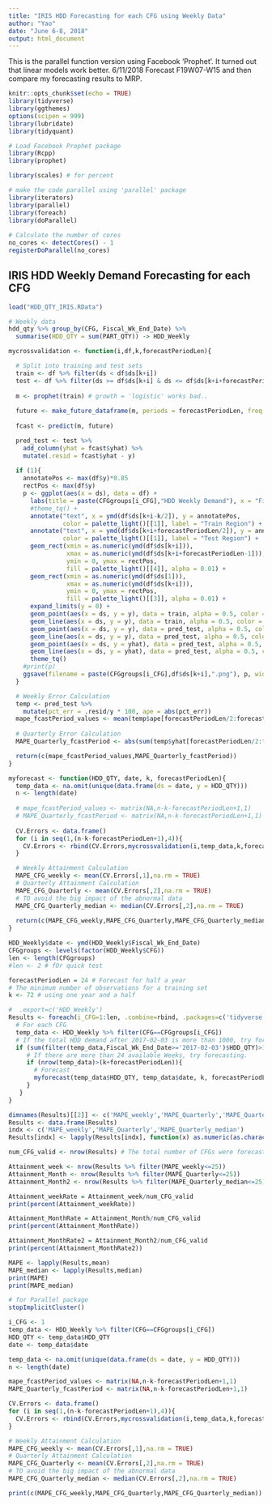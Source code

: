 ```yaml
---
title: "IRIS HDD Forecasting for each CFG using Weekly Data"
author: "Yao"
date: "June 6-8, 2018"
output: html_document
---
```


This is the parallel function version using Facebook 'Prophet'.
It turned out that linear models work better.
6/11/2018 Forecast F19W07-W15 and then compare my forecasting results to MRP.

```r
knitr::opts_chunk$set(echo = TRUE)
library(tidyverse)
library(ggthemes)
options(scipen = 999)
library(lubridate)
library(tidyquant)

# Load Facebook Prophet package
library(Rcpp)
library(prophet)

library(scales) # for percent

# make the code parallel using 'parallel' package
library(iterators)
library(parallel)
library(foreach)
library(doParallel)
 
# Calculate the number of cores
no_cores <- detectCores() - 1
registerDoParallel(no_cores)
```

## IRIS HDD Weekly Demand Forecasting for each CFG

```r
load("HDD_QTY_IRIS.RData")

# Weekly data
hdd_qty %>% group_by(CFG, Fiscal_Wk_End_Date) %>%
  summarise(HDD_QTY = sum(PART_QTY)) -> HDD_Weekly
```

```r
mycrossvalidation <- function(i,df,k,forecastPeriodLen){

  # Split into training and test sets
  train <- df %>% filter(ds < df$ds[k+i])
  test <- df %>% filter(ds >= df$ds[k+i] & ds <= df$ds[k+i+forecastPeriodLen-1])
  
  m <- prophet(train) # growth = 'logistic' works bad..
  
  future <- make_future_dataframe(m, periods = forecastPeriodLen, freq = 'week',include_history = FALSE)
  
  fcast <- predict(m, future)

  pred_test <- test %>%
    add_column(yhat = fcast$yhat) %>%
    mutate(.resid = fcast$yhat - y)
  
  if (1){
    annotatePos <- max(df$y)*0.85
    rectPos <- max(df$y)
    p <- ggplot(aes(x = ds), data = df) +
      labs(title = paste(CFGgroups[i_CFG],"HDD Weekly Demand"), x = "Fiscal Week End Date",y='Weekly Demand') +
      #theme_tq() +
      annotate("text", x = ymd(df$ds[k+i-k/2]), y = annotatePos,
               color = palette_light()[[1]], label = "Train Region") +
      annotate("text", x = ymd(df$ds[k+i+forecastPeriodLen/2]), y = annotatePos*0.85,
               color = palette_light()[[1]], label = "Test Region") +
      geom_rect(xmin = as.numeric(ymd(df$ds[k+i])),
                xmax = as.numeric(ymd(df$ds[k+i+forecastPeriodLen-1])),
                ymin = 0, ymax = rectPos,
                fill = palette_light()[[4]], alpha = 0.01) + 
      geom_rect(xmin = as.numeric(ymd(df$ds[1])),
                xmax = as.numeric(ymd(df$ds[k+i])),
                ymin = 0, ymax = rectPos,
                fill = palette_light()[[3]], alpha = 0.01) + 
      expand_limits(y = 0) +
      geom_point(aes(x = ds, y = y), data = train, alpha = 0.5, color = palette_light()[[1]]) + 
      geom_line(aes(x = ds, y = y), data = train, alpha = 0.5, color = palette_light()[[1]]) +
      geom_point(aes(x = ds, y = y), data = pred_test, alpha = 0.5, color = palette_light()[[1]]) + 
      geom_line(aes(x = ds, y = y), data = pred_test, alpha = 0.5, color = palette_light()[[1]]) +
      geom_point(aes(x = ds, y = yhat), data = pred_test, alpha = 0.5, color = palette_light()[[2]]) + 
      geom_line(aes(x = ds, y = yhat), data = pred_test, alpha = 0.5, color = palette_light()[[2]]) +
      theme_tq() 
    #print(p)
    ggsave(filename = paste(CFGgroups[i_CFG],df$ds[k+i],".png"), p, width=10)
  }

  # Weekly Error Calculation
  temp <- pred_test %>%
    mutate(pct_err = .resid/y * 100, ape = abs(pct_err))
  mape_fcastPeriod_values <- mean(temp$ape[forecastPeriodLen/2:forecastPeriodLen])
  
  # Quarterly Error Calculation
  MAPE_Quarterly_fcastPeriod <- abs(sum(temp$yhat[forecastPeriodLen/2:forecastPeriodLen])-sum(temp$y[forecastPeriodLen/2:forecastPeriodLen]))/sum(temp$y[forecastPeriodLen/2:forecastPeriodLen]) * 100

  return(c(mape_fcastPeriod_values,MAPE_Quarterly_fcastPeriod))
}
```


```r
myforecast <- function(HDD_QTY, date, k, forecastPeriodLen){
  temp_data <- na.omit(unique(data.frame(ds = date, y = HDD_QTY)))
  n <- length(date)
  
  # mape_fcastPeriod_values <- matrix(NA,n-k-forecastPeriodLen+1,1)
  # MAPE_Quarterly_fcastPeriod <- matrix(NA,n-k-forecastPeriodLen+1,1)
  
  CV.Errors <- data.frame()
  for (i in seq(1,(n-k-forecastPeriodLen+1),4)){
    CV.Errors <- rbind(CV.Errors,mycrossvalidation(i,temp_data,k,forecastPeriodLen))
  }

  # Weekly Attainment Calculation
  MAPE_CFG_weekly <- mean(CV.Errors[,1],na.rm = TRUE)
  # Quarterly Attainment Calculation 
  MAPE_CFG_Quarterly <- mean(CV.Errors[,2],na.rm = TRUE)
  # TO avoid the big impact of the abnormal data
  MAPE_CFG_Quarterly_median <- median(CV.Errors[,2],na.rm = TRUE)
  
  return(c(MAPE_CFG_weekly,MAPE_CFG_Quarterly,MAPE_CFG_Quarterly_median))
}
```


```r
HDD_Weekly$date <- ymd(HDD_Weekly$Fiscal_Wk_End_Date)
CFGgroups <- levels(factor(HDD_Weekly$CFG))
len <- length(CFGgroups)
#len <- 2 # fOr quick test

forecastPeriodLen = 24 # Forecast for half a year
# The minimum number of observations for a training set
k <- 72 # using one year and a half

#  .export=c('HDD_Weekly')
Results <- foreach(i_CFG=1:len, .combine=rbind, .packages=c('tidyverse','prophet','Rcpp','ggthemes','lubridate','tidyquant')) %dopar% {
  # For each CFG
  temp_data <- HDD_Weekly %>% filter(CFG==CFGgroups[i_CFG])
  # If the total HDD demand after 2017-02-03 is more than 1000, try forecasting.
  if (sum(filter(temp_data,Fiscal_Wk_End_Date>='2017-02-03')$HDD_QTY)>1000){
     # If there are more than 24 available Weeks, try forecasting.
     if (nrow(temp_data)>(k+forecastPeriodLen)){
       # Forecast
       myforecast(temp_data$HDD_QTY, temp_data$date, k, forecastPeriodLen)
     }
   }
}

dimnames(Results)[[2]] <- c('MAPE_weekly','MAPE_Quarterly','MAPE_Quarterly_median')
Results <- data.frame(Results)
indx <- c('MAPE_weekly','MAPE_Quarterly','MAPE_Quarterly_median')
Results[indx] <- lapply(Results[indx], function(x) as.numeric(as.character(x)))

num_CFG_valid <- nrow(Results) # The total number of CFGs were forecasted.

Attainment_week <- nrow(Results %>% filter(MAPE_weekly<=25))
Attainment_Month <- nrow(Results %>% filter(MAPE_Quarterly<=25))
Attainment_Month2 <- nrow(Results %>% filter(MAPE_Quarterly_median<=25))

Attainment_weekRate = Attainment_week/num_CFG_valid
print(percent(Attainment_weekRate))

Attainment_MonthRate = Attainment_Month/num_CFG_valid
print(percent(Attainment_MonthRate))

Attainment_MonthRate2 = Attainment_Month2/num_CFG_valid
print(percent(Attainment_MonthRate2))

MAPE <- lapply(Results,mean)
MAPE_median <- lapply(Results,median)
print(MAPE)
print(MAPE_median)
```

```r
# for Parallel package
stopImplicitCluster()
```

```r
i_CFG <- 1
temp_data <- HDD_Weekly %>% filter(CFG==CFGgroups[i_CFG])
HDD_QTY <- temp_data$HDD_QTY
date <- temp_data$date

temp_data <- na.omit(unique(data.frame(ds = date, y = HDD_QTY)))
n <- length(date)

mape_fcastPeriod_values <- matrix(NA,n-k-forecastPeriodLen+1,1)
MAPE_Quarterly_fcastPeriod <- matrix(NA,n-k-forecastPeriodLen+1,1)

CV.Errors <- data.frame()
for (i in seq(1,(n-k-forecastPeriodLen+1),4)){
  CV.Errors <- rbind(CV.Errors,mycrossvalidation(i,temp_data,k,forecastPeriodLen))
}

# Weekly Attainment Calculation
MAPE_CFG_weekly <- mean(CV.Errors[,1],na.rm = TRUE)
# Quarterly Attainment Calculation 
MAPE_CFG_Quarterly <- mean(CV.Errors[,2],na.rm = TRUE)
# TO avoid the big impact of the abnormal data
MAPE_CFG_Quarterly_median <- median(CV.Errors[,2],na.rm = TRUE)

print(c(MAPE_CFG_weekly,MAPE_CFG_Quarterly,MAPE_CFG_Quarterly_median))
```


